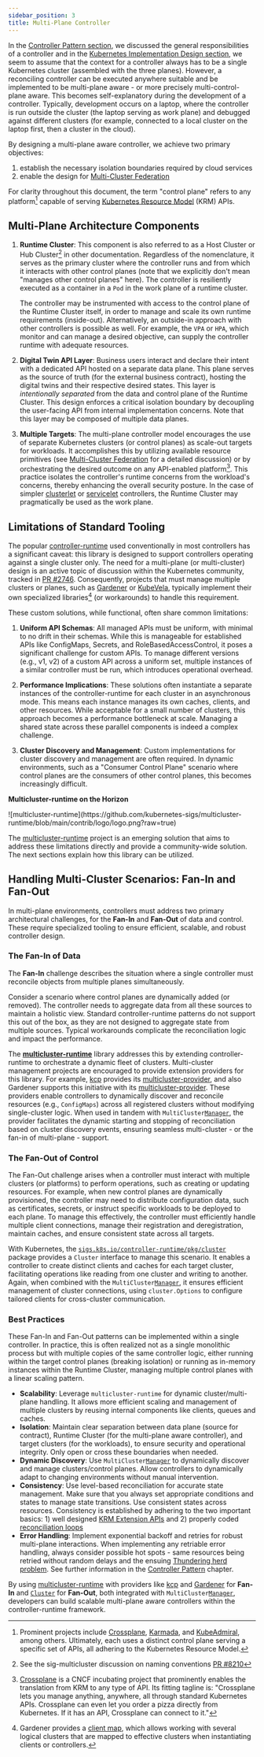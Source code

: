```yaml
---
sidebar_position: 3
title: Multi-Plane Controller
---
```


In the [Controller Pattern section](./../digital-twins/controller.mdx), we discussed the general responsibilities of a <Term>controller</Term> and in the [Kubernetes Implementation Design section](./kid.mdx), we seem to
assume that the context for a controller always has to be a single Kubernetes cluster (assembled with the three planes).
However, a reconciling controller can be executed anywhere suitable and be implemented to be multi-plane aware - or more precisely multi-control-plane aware.
This becomes self-explanatory during the development of a controller. Typically, development occurs on a laptop, where the controller is run outside the cluster
(the laptop serving as work plane) and debugged against different clusters (for example, connected to a local cluster on the laptop first, then a cluster in the cloud).

By designing a multi-plane aware controller, we achieve two primary objectives:
1. establish the necessary isolation boundaries required by cloud services
2. enable the design for [Multi-Cluster Federation](./../multi-cluster-federation/index.mdx)

For clarity throughout this document, the term "<Term>control plane</Term>" refers to any platform[^4] capable of serving [Kubernetes Resource Model](./../digital-twins/krm/index.mdx) (KRM) APIs.

## Multi-Plane Architecture Components

1. **Runtime Cluster**:
   This component is also referred to as a Host Cluster or Hub Cluster[^2] in other documentation. Regardless of the nomenclature, it serves as the primary cluster where the controller runs and from which it interacts with other control planes (note
   that we explicitly don't mean "manages other control planes" here). The controller is resiliently executed as a container in a `Pod` in the <Term>work plane</Term> of a runtime cluster.

   The controller may be instrumented with access to the <Term>control plane</Term> of the Runtime Cluster itself, in order to manage and scale its own runtime requirements (inside-out). Alternatively, an outside-in approach with other controllers is possible as well. For example, the `VPA` or `HPA`, which monitor and can manage a desired objective, can supply the controller runtime with adequate resources.

2. **Digital Twin API Layer**:
   Business users interact and declare their intent with a dedicated API hosted on a separate <Term>data plane</Term>. This plane serves as the source of truth (for the external business contract), hosting the digital twins and their respective desired states. This layer is _intentionally separated_ from the data and control plane of the Runtime Cluster. This design enforces a critical isolation boundary by decoupling the user-facing API from internal implementation concerns. Note that this layer may be composed of multiple <Term>data planes</Term>.

3. **Multiple Targets**:
   The multi-plane controller model encourages the use of separate Kubernetes clusters (or control planes) as scale-out targets for workloads. It accomplishes this by utilizing available resource primitives (see [Multi-Cluster Federation](./../multi-cluster-federation/index.mdx) for a detailed discussion) or by orchestrating the desired outcome on any API-enabled platform[^1]. This practice isolates the controller's runtime concerns from the workload's concerns, thereby enhancing the overall security posture. In the case of simpler [clusterlet](./../multi-cluster-federation#federation-with-agents-decentralizing-control) or [servicelet](./../multi-cluster-federation/multi-cloud-service-provider.mdx) controllers, the Runtime Cluster may pragmatically be used as the work plane.

<ApeiroFigure src="/control-planes/img/crt2.svg"
    alt="Multi-plane aware controller"
    caption="Multi-plane aware controller"
    width="100%"/>

## Limitations of Standard Tooling

The popular [controller-runtime](https://github.com/kubernetes-sigs/controller-runtime) used conventionally in most controllers has a significant caveat: this library is designed to support controllers operating against a single cluster only. The need for a multi-plane (or multi-cluster) design is an active topic of discussion within the Kubernetes community, tracked in [PR #2746](https://github.com/kubernetes-sigs/controller-runtime/pull/2746). Consequently, projects that must manage multiple clusters or planes,
such as [Gardener](https://gardener.cloud) or [KubeVela](https://kubevela.io/), typically implement their own specialized libraries[^3] (or workarounds) to handle this requirement.

These custom solutions, while functional, often share common limitations:

1. **Uniform API Schemas**: All managed APIs must be uniform, with minimal to no drift in their schemas. While this is manageable for established APIs like ConfigMaps, Secrets, and RoleBasedAccessControl, it poses a significant challenge for custom APIs. To manage different versions (e.g., v1, v2) of a custom API across a uniform set, multiple instances of a similar controller must be run, which introduces operational overhead.

2. **Performance Implications**: These solutions often instantiate a separate instances of the controller-runtime for each cluster in an asynchronous mode. This means each instance manages its own caches, clients, and other resources. While acceptable for a small number of clusters, this approach becomes a performance bottleneck at scale. Managing a shared state across these parallel components is indeed a complex challenge.

3. **Cluster Discovery and Management**: Custom implementations for cluster discovery and management are often required. In dynamic environments, such as a "Consumer Control Plane" scenario where control planes are the consumers of other control planes, this becomes increasingly difficult.

**Multicluster-runtime on the Horizon**

<div style={{
  float: 'right',
  width: '120px',
  margin: '-50px 20px 0 20px',
  padding: '10px'
}}>![multicluster-runtime](https://github.com/kubernetes-sigs/multicluster-runtime/blob/main/contrib/logo/logo.png?raw=true)</div>

The [multicluster-runtime](https://github.com/kubernetes-sigs/multicluster-runtime) project is an emerging solution that aims to address these limitations directly and provide a community-wide solution. The next sections explain how this library can be utilized.

## Handling Multi-Cluster Scenarios: Fan-In and Fan-Out

In multi-plane environments, controllers must address two primary architectural challenges, for the **Fan-In** and **Fan-Out** of data and control. These require specialized tooling to ensure efficient, scalable, and robust controller design.

### The Fan-In of Data

The **Fan-In** challenge describes the situation where a single controller must reconcile objects from multiple planes simultaneously.

Consider a scenario where control planes are dynamically added (or removed). The controller needs to aggregate data from all these sources to maintain a holistic view. Standard controller-runtime patterns do not support this out of the box, as they are not designed to aggregate state from multiple sources. Typical workarounds complicate the reconciliation logic and impact the performance.

<ApeiroFigure src="/control-planes/img/fan-in.svg"
    alt="Fan-in of dynamic sources"
    caption="Fan-in of dynamic sources"
    width="100%"/>

The  **[multicluster-runtime](https://github.com/kubernetes-sigs/multicluster-runtime)** library addresses this by extending controller-runtime to orchestrate a dynamic fleet of clusters. Multi-cluster management projects are encouraged to provide extension providers for this library. For example, [kcp](https://kcp.io) provides its [multicluster-provider](https://github.com/kcp-dev/multicluster-provider), and also Gardener supports this initiative with its [multicluster-provider](https://github.com/gardener/multicluster-provider). These providers enable controllers to dynamically discover and reconcile resources (e.g., `ConfigMaps`) across all registered clusters without modifying single-cluster logic. When used in tandem with `MultiCluster`[`Manager`](https://github.com/kubernetes-sigs/multicluster-runtime/blob/main/pkg/manager/manager.go), the provider facilitates the dynamic starting and stopping of reconciliation based on cluster discovery events, ensuring seamless multi-cluster - or the fan-in of multi-plane - support.

### The Fan-Out of Control

The Fan-Out challenge arises when a controller must interact with multiple clusters (or platforms) to perform operations, such as creating or updating resources. For example, when new control planes are dynamically provisioned, the controller may need to distribute configuration data, such as certificates, secrets, or instruct specific workloads to be deployed to each plane. To manage this effectively, the controller must efficiently handle multiple client connections, manage their registration and deregistration, maintain caches, and ensure consistent state across all targets.

<ApeiroFigure src="/control-planes/img/fan-out.svg"
    alt="Fan-out the reconciliation multiple targets"
    caption="Fan-out the reconciliation multiple targets"
    width="100%"/>

With Kubernetes, the [`sigs.k8s.io/controller-runtime/pkg/cluster`](https://pkg.go.dev/sigs.k8s.io/controller-runtime/pkg/cluster) package provides a `Cluster` interface to manage this scenario. It enables a controller to create distinct clients and caches for each target cluster, facilitating operations like reading from one cluster and writing to another. Again, when combined with the `MultiCluster`[`Manager`](https://github.com/kubernetes-sigs/multicluster-runtime/blob/main/pkg/manager/manager.go), it ensures efficient management of cluster connections, using `cluster.Options` to configure tailored clients for cross-cluster communication.

### Best Practices

These Fan-In and Fan-Out patterns can be implemented within a single controller. In practice, this is often realized not as a single monolithic process but with multiple copies of the same controller logic, either running within the target control planes (breaking isolation) or running as in-memory instances within the Runtime Cluster, managing multiple control planes with a linear scaling pattern.

- **Scalability**: Leverage `multicluster-runtime` for dynamic cluster/multi-plane handling. It allows more efficient scaling and management of multiple clusters by reusing internal components like clients, queues and caches.
- **Isolation**: Maintain clear separation between data plane (source for contract), Runtime Cluster (for the multi-plane aware controller), and target clusters (for the workloads), to ensure security and operational integrity. Only open or cross these boundaries when needed.
- **Dynamic Discovery**: Use `MultiCluster`[`Manager`](https://github.com/kubernetes-sigs/multicluster-runtime/blob/main/pkg/manager/manager.go) to dynamically discover and manage clusters/control planes. Allow controllers to dynamically adapt to changing environments without manual intervention.
- **Consistency**: Use level-based reconciliation for accurate state management. Make sure that you always set appropriate conditions and states to manage state transitions. Use consistent states across resources. Consistency is established by adhering to the two important basics: 1) well designed [KRM Extension APIs](./../digital-twins/krm/index.mdx) and 2) properly coded [reconciliation loops](./../digital-twins/controller.mdx#edge-and-level-triggering)
- **Error Handling**: Implement exponential backoff and retries for robust multi-plane interactions. When implementing any retriable error handling, always consider possible hot spots - same resources being retried without random delays and the ensuing [Thundering herd problem](https://en.wikipedia.org/wiki/Thundering_herd_problem). See further information in the [Controller Pattern](./../digital-twins/controller.mdx#proportional-integral-derivative) chapter.

By using [multicluster-runtime](https://github.com/kubernetes-sigs/multicluster-runtime) with providers like [kcp](https://kcp.io) and [Gardener](https://gardener.cloud) for **Fan-In** and [`Cluster`](https://pkg.go.dev/sigs.k8s.io/controller-runtime/pkg/cluster) for **Fan-Out**, both integrated with `MultiCluster`[`Manager`](https://github.com/kubernetes-sigs/multicluster-runtime/blob/main/pkg/manager/manager.go), developers can build scalable multi-plane aware controllers within the controller-runtime framework.


[^1]: [Crossplane](https://crossplane.io/) is a CNCF incubating project that prominently enables the translation from <term>KRM</term> to any type of API. Its fitting tagline is: "Crossplane lets you manage anything, anywhere, all through standard Kubernetes APIs. Crossplane can even let you order a pizza directly from Kubernetes. If it has an API, Crossplane can connect to it."

[^2]: See the sig-multicluster discussion on naming conventions [PR #8210](https://github.com/kubernetes/community/pull/8210)

[^3]: Gardener provides a [client map](https://github.com/gardener/gardener/tree/master/pkg/client/kubernetes/clientmap), which allows working with several logical clusters that are mapped to effective clusters when instantiating clients or controllers.

[^4]: Prominent projects include [Crossplane](https://crossplane.io/), [Karmada](https://karmada.io/), and [KubeAdmiral](https://kubeadmiral.io/), among others. Ultimately, each uses a distinct control plane serving a specific set of APIs, all adhering to the Kubernetes Resource Model.
